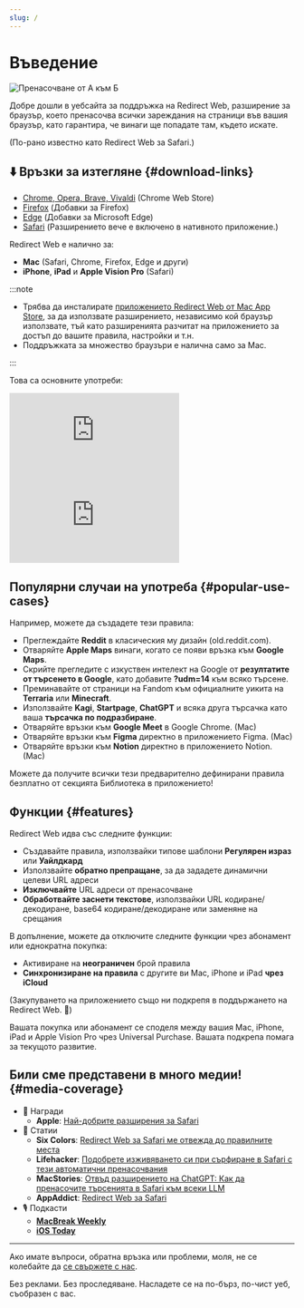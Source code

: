 ```yaml
---
slug: /
---
```



# Въведение

<div style={{display: "flex", flexDirection: "column", alignItems: "flex-start", marginBottom: "25px"}}>
  <img src={useBaseUrl("img/redirect-a-to-b.png")} style={{display: "block", minWidth: "360px", maxWidth: "500px", width: "100%", height: "auto", marginBottom: "25px"}} alt="Пренасочване от А към Б" />
  <ExtensionStoreLinks />
</div>

Добре дошли в уебсайта за поддръжка на Redirect Web, разширение за браузър, което пренасочва всички зареждания на страници във вашия браузър, като гарантира, че винаги ще попадате там, където искате.

(По-рано известно като Redirect Web за Safari.)

## ⬇️ Връзки за изтегляне {#download-links}

- [Chrome, Opera, Brave, Vivaldi](https://chromewebstore.google.com/detail/ffglckbhfbfmdkefdmjbhpnffkcmlhdh) (Chrome Web Store)
- [Firefox](https://addons.mozilla.org/firefox/addon/redirect-web/) (Добавки за Firefox)
- [Edge](https://microsoftedge.microsoft.com/addons/detail/hmfkakfdccgdpgemaicfgngnmflefpga) (Добавки за Microsoft Edge)
- [Safari](https://apps.apple.com/app/id1571283503) (Разширението вече е включено в нативното приложение.)

Redirect Web е налично за:

- **Mac** (Safari, Chrome, Firefox, Edge и други)
- **iPhone**, **iPad** и **Apple Vision Pro** (Safari)

:::note

- Трябва да инсталирате [приложението Redirect Web от Mac App Store](https://apps.apple.com/app/id1571283503), за да използвате разширението, независимо кой браузър използвате, тъй като разширенията разчитат на приложението за достъп до вашите правила, настройки и т.н.
- Поддръжката за множество браузъри е налична само за Mac.

:::

Това са основните употреби:

<iframe style={{width:"100%", aspectRatio:"9/16", height:"auto", maxHeight:"60vh", maxWidth:"35vh"}} src="https://www.youtube.com/embed/NaQ5X-v-qJU" title="iOS Demo Video (YouTube)" frameborder="0" allow="accelerometer; autoplay; clipboard-write; encrypted-media; gyroscope; picture-in-picture; web-share" allowfullscreen></iframe>

<iframe style={{width:"100%", aspectRatio:"17/9", height:"auto", maxHeight:"100vh"}} src="https://www.youtube.com/embed/5eU89Gu73SQ" title="macOS Demo Video (YouTube)" frameborder="0" allow="accelerometer; autoplay; clipboard-write; encrypted-media; gyroscope; picture-in-picture; web-share" allowfullscreen></iframe>

## Популярни случаи на употреба {#popular-use-cases}

Например, можете да създадете тези правила:

- Преглеждайте **Reddit** в класическия му дизайн (old.reddit.com).
- Отваряйте **Apple Maps** винаги, когато се появи връзка към **Google Maps**.
- Скрийте прегледите с изкуствен интелект на Google от **резултатите от търсенето в Google**, като добавите **?udm=14** към всяко търсене.
- Преминавайте от страници на Fandom към официалните уикита на **Terraria** или **Minecraft**.
- Използвайте **Kagi**, **Startpage**, **ChatGPT** и всяка друга търсачка като ваша **търсачка по подразбиране**.
- Отваряйте връзки към **Google Meet** в Google Chrome. (Mac)
- Отваряйте връзки към **Figma** директно в приложението Figma. (Mac)
- Отваряйте връзки към **Notion** директно в приложението Notion. (Mac)

Можете да получите всички тези предварително дефинирани правила безплатно от секцията Библиотека в приложението!

## Функции {#features}

Redirect Web идва със следните функции:

- Създавайте правила, използвайки типове шаблони **Регулярен израз** или **Уайлдкард**
- Използвайте **обратно препращане**, за да зададете динамични целеви URL адреси
- **Изключвайте** URL адреси от пренасочване
- **Обработвайте заснети текстове**, използвайки URL кодиране/декодиране, base64 кодиране/декодиране или заменяне на срещания

В допълнение, можете да отключите следните функции чрез абонамент или еднократна покупка:

- Активиране на **неограничен** брой правила
- **Синхронизиране на правила** с другите ви Mac, iPhone и iPad **чрез iCloud**

(Закупуването на приложението също ни подкрепя в поддържането на Redirect Web. 🙏)

Вашата покупка или абонамент се споделя между вашия Mac, iPhone, iPad и Apple Vision Pro чрез Universal Purchase. Вашата подкрепа помага за текущото развитие.


## Били сме представени в много медии! {#media-coverage}

* 🏅 Награди
    * **Apple**: [Най-добрите разширения за Safari](https://apps.apple.com/us/story/id1377753262)
* 📰 Статии
    * **Six Colors**: [Redirect Web за Safari ме отвежда до правилните места](https://sixcolors.com/post/2022/11/redirect-web-for-safari-takes-me-to-the-right-places/)
    * **Lifehacker**: [Подобрете изживяването си при сърфиране в Safari с тези автоматични пренасочвания](https://lifehacker.com/improve-your-safari-browsing-experience-with-these-auto-1849812013)
    * **MacStories**: [Отвъд разширението на ChatGPT: Как да пренасочите търсенията в Safari към всеки LLM](https://www.macstories.net/tutorials/beyond-chatgpts-extension-how-to-redirect-safari-searches-to-any-llm/)
    * **AppAddict**: [Redirect Web за Safari](https://appaddict.app/post/redirect-web-for-safari)
* 🎙️ Подкасти
    * [**MacBreak Weekly**](https://youtu.be/I251K3L2s88?t=7427)
    * [**iOS Today**](https://youtu.be/cWkwH84b6M4?t=636)

---

Ако имате въпроси, обратна връзка или проблеми, моля, не се колебайте да [се свържете с нас](contact-us).

Без реклами. Без проследяване. Насладете се на по-бърз, по-чист уеб, съобразен с вас.